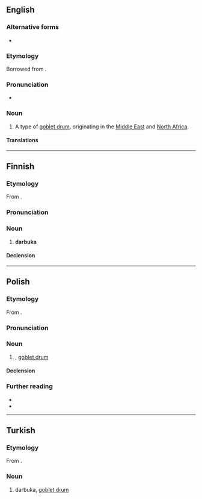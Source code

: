 ==English==
{{wikipedia}}

===Alternative forms===
* {{l|en|darbouka}}

===Etymology===
Borrowed from {{bor|en|ar|دَرْبُوكَة}}.

===Pronunciation===
* {{a|RP}} {{IPA|en|/ˌdɑːˈbuːkə/}}

===Noun===
{{en-noun}}

# {{lb|en|musical instruments}} A type of [[goblet drum]], originating in the [[Middle East]] and [[North Africa]].

====Translations====
{{trans-see|goblet drum}}

----

==Finnish==

===Etymology===
From {{der|fi|ar|دَرْبُوكَة}}.

===Pronunciation===
{{fi-p}}

===Noun===
{{fi-noun}}

# {{lb|fi|musical instruments}} '''darbuka'''

====Declension====
{{fi-decl-kulkija|darbuk|a}}

----

==Polish==

===Etymology===
From {{der|pl|ar|دَرْبُوكَة}}.

===Pronunciation===
{{pl-p}}

===Noun===
{{pl-noun|f}}

# {{lb|pl|musical instruments}} {{l|en|darbuka}}, [[goblet drum]]

====Declension====
{{pl-decl-noun-f}}

===Further reading===
* {{R:pl:WSJP}}
* {{R:pl:PWN}}

----

==Turkish==

===Etymology===
From {{der|tr|ar|دَرْبُوكَة}}.

===Noun===
{{tr-noun|yı|lar}}

# {{lb|tr|musical instruments}} darbuka, [[goblet drum]]